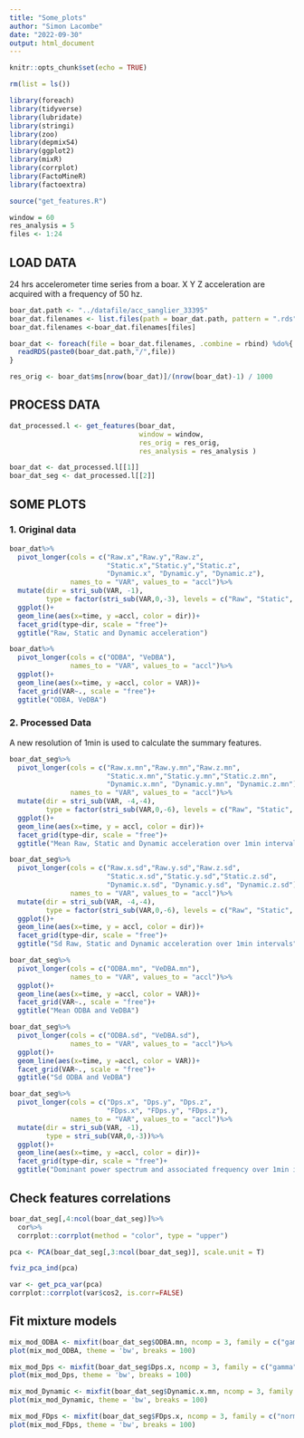 ```yaml
---
title: "Some_plots"
author: "Simon Lacombe"
date: "2022-09-30"
output: html_document
---
```


```r
knitr::opts_chunk$set(echo = TRUE)
```


```r
rm(list = ls())

library(foreach)
library(tidyverse)
library(lubridate)
library(stringi)
library(zoo)
library(depmixS4)
library(ggplot2)
library(mixR)
library(corrplot)
library(FactoMineR)
library(factoextra)

source("get_features.R")

window = 60                                                                     # time window used to get static acceleration
res_analysis = 5                                                                # resolution used for the analysis (HMM time step)      
files <- 1:24
```

## LOAD DATA 

24 hrs accelerometer time series from a boar. X Y Z acceleration are acquired with a frequency of 50 hz. 

```r

boar_dat.path <- "../datafile/acc_sanglier_33395"
boar_dat.filenames <- list.files(path = boar_dat.path, pattern = ".rds")
boar_dat.filenames <-boar_dat.filenames[files]

boar_dat <- foreach(file = boar_dat.filenames, .combine = rbind) %do%{
  readRDS(paste0(boar_dat.path,"/",file))
}

res_orig <- boar_dat$ms[nrow(boar_dat)]/(nrow(boar_dat)-1) / 1000               # original resolution (s)

```

## PROCESS DATA 

```r
dat_processed.l <- get_features(boar_dat,
                                window = window,
                                res_orig = res_orig,
                                res_analysis = res_analysis )

boar_dat <- dat_processed.l[[1]]
boar_dat_seg <- dat_processed.l[[2]]

```

## SOME PLOTS 

### 1. Original data

```r

boar_dat%>%
  pivot_longer(cols = c("Raw.x","Raw.y","Raw.z",
                        "Static.x","Static.y","Static.z",
                        "Dynamic.x", "Dynamic.y", "Dynamic.z"),
               names_to = "VAR", values_to = "accl")%>%
  mutate(dir = stri_sub(VAR, -1),
         type = factor(stri_sub(VAR,0,-3), levels = c("Raw", "Static", "Dynamic")))%>%
  ggplot()+
  geom_line(aes(x=time, y =accl, color = dir))+
  facet_grid(type~dir, scale = "free")+
  ggtitle("Raw, Static and Dynamic acceleration")
```

```r

boar_dat%>%
  pivot_longer(cols = c("ODBA", "VeDBA"),
               names_to = "VAR", values_to = "accl")%>%
  ggplot()+
  geom_line(aes(x=time, y =accl, color = VAR))+
  facet_grid(VAR~., scale = "free")+
  ggtitle("ODBA, VeDBA")

```

### 2. Processed Data 

A new resolution of 1min is used to calculate the summary features.

```r

boar_dat_seg%>%
  pivot_longer(cols = c("Raw.x.mn","Raw.y.mn","Raw.z.mn",
                        "Static.x.mn","Static.y.mn","Static.z.mn",
                        "Dynamic.x.mn", "Dynamic.y.mn", "Dynamic.z.mn"),
               names_to = "VAR", values_to = "accl")%>%
  mutate(dir = stri_sub(VAR, -4,-4),
         type = factor(stri_sub(VAR,0,-6), levels = c("Raw", "Static", "Dynamic")))%>%
  ggplot()+
  geom_line(aes(x=time, y = accl, color = dir))+
  facet_grid(type~dir, scale = "free")+
  ggtitle("Mean Raw, Static and Dynamic acceleration over 1min intervals")

boar_dat_seg%>%
  pivot_longer(cols = c("Raw.x.sd","Raw.y.sd","Raw.z.sd",
                        "Static.x.sd","Static.y.sd","Static.z.sd",
                        "Dynamic.x.sd", "Dynamic.y.sd", "Dynamic.z.sd"),
               names_to = "VAR", values_to = "accl")%>%
  mutate(dir = stri_sub(VAR, -4,-4),
         type = factor(stri_sub(VAR,0,-6), levels = c("Raw", "Static", "Dynamic")))%>%
  ggplot()+
  geom_line(aes(x=time, y = accl, color = dir))+
  facet_grid(type~dir, scale = "free")+
  ggtitle("Sd Raw, Static and Dynamic acceleration over 1min intervals")
```

```r
boar_dat_seg%>%
  pivot_longer(cols = c("ODBA.mn", "VeDBA.mn"),
               names_to = "VAR", values_to = "accl")%>%
  ggplot()+
  geom_line(aes(x=time, y =accl, color = VAR))+
  facet_grid(VAR~., scale = "free")+
  ggtitle("Mean ODBA and VeDBA")

boar_dat_seg%>%
  pivot_longer(cols = c("ODBA.sd", "VeDBA.sd"),
               names_to = "VAR", values_to = "accl")%>%
  ggplot()+
  geom_line(aes(x=time, y =accl, color = VAR))+
  facet_grid(VAR~., scale = "free")+
  ggtitle("Sd ODBA and VeDBA")
```

```r
boar_dat_seg%>%
  pivot_longer(cols = c("Dps.x", "Dps.y", "Dps.z",
                        "FDps.x", "FDps.y", "FDps.z"),
               names_to = "VAR", values_to = "accl")%>%
  mutate(dir = stri_sub(VAR, -1),
         type = stri_sub(VAR,0,-3))%>%
  ggplot()+
  geom_line(aes(x=time, y =accl, color = dir))+
  facet_grid(type~dir, scale = "free")+
  ggtitle("Dominant power spectrum and associated frequency over 1min intervals")
```

## Check features correlations 

```r

boar_dat_seg[,4:ncol(boar_dat_seg)]%>%
  cor%>%
  corrplot::corrplot(method = "color", type = "upper")

pca <- PCA(boar_dat_seg[,3:ncol(boar_dat_seg)], scale.unit = T)

fviz_pca_ind(pca)

var <- get_pca_var(pca)
corrplot::corrplot(var$cos2, is.corr=FALSE)
```

## Fit mixture models 

```r

mix_mod_ODBA <- mixfit(boar_dat_seg$ODBA.mn, ncomp = 3, family = c("gamma"))
plot(mix_mod_ODBA, theme = 'bw', breaks = 100)

mix_mod_Dps <- mixfit(boar_dat_seg$Dps.x, ncomp = 3, family = c("gamma"))
plot(mix_mod_Dps, theme = 'bw', breaks = 100)

mix_mod_Dynamic <- mixfit(boar_dat_seg$Dynamic.x.mn, ncomp = 3, family = c("normal"))
plot(mix_mod_Dynamic, theme = 'bw', breaks = 100)

mix_mod_FDps <- mixfit(boar_dat_seg$FDps.x, ncomp = 3, family = c("normal"))
plot(mix_mod_FDps, theme = 'bw', breaks = 100)

```

